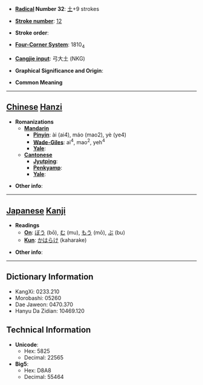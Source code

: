 * '''[[Wiktionary:Chinese radical index| Radical]] Number 32''': [[Wiktionary:Chinese radical index 土|土]]+9 strokes

* '''[[Wiktionary:Chinese total strokes index|Stroke number]]''': [[Wiktionary:Chinese total strokes index 12|12]]

* '''Stroke order''': 

* '''[[Wiktionary:Chinese four corner index|Four-Corner System]]''': 1810<sub>4</sub>

* '''[[Wiktionary:Chinese Cangjie index|Cangjie input]]''': 弓大土 (NKG)

* '''Graphical Significance and Origin''': 

* '''Common Meaning'''

----

== [[Chinese]] [[Hanzi]] ==

* '''Romanizations'''
** '''[[Mandarin]]'''
*** '''[[Pinyin]]''': ài (ai4), máo (mao2), yè (ye4)
*** '''[[Wade-Giles]]''': ai<sup>4</sup>, mao<sup>2</sup>, yeh<sup>4</sup>
*** '''[[Yale]]''': 
** '''[[Cantonese]]'''
*** '''[[Jyutping]]''':
*** '''[[Penkyamp]]''': 
*** '''[[Yale]]''': 

* '''Other info''': 

----

== [[Japanese]] [[Kanji]] ==

* '''Readings'''
** '''[[On]]''': [[ぼう]] (bō), [[む]] (mu), [[もう]] (mō), [[ぶ]] (bu)
** '''[[Kun]]''': [[かはらけ]] (kaharake)

* '''Other info''':  

----

== Dictionary Information ==

* KangXi: 0233.210
* Morobashi: 05260
* Dae Jaweon: 0470.370
* Hanyu Da Zidian: 10469.120

== Technical Information ==

* '''Unicode''':
** Hex: 5825
** Decimal: 22565
* '''Big5''':
** Hex: D8A8
** Decimal: 55464